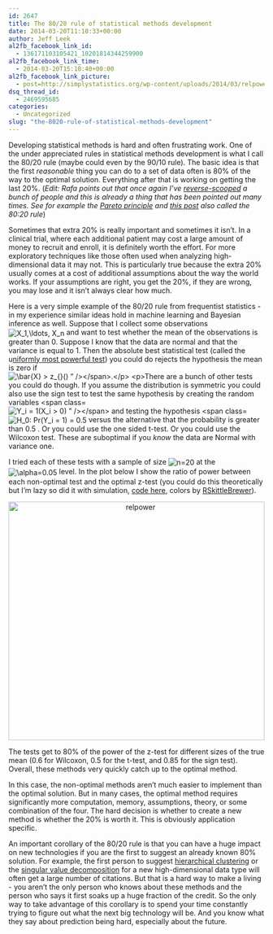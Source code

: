 ```yaml
---
id: 2647
title: The 80/20 rule of statistical methods development
date: 2014-03-20T11:10:33+00:00
author: Jeff Leek
al2fb_facebook_link_id:
  - 136171103105421_10201814344259900
al2fb_facebook_link_time:
  - 2014-03-20T15:10:40+00:00
al2fb_facebook_link_picture:
  - post=http://simplystatistics.org/wp-content/uploads/2014/03/relpower2.png
dsq_thread_id:
  - 2469595685
categories:
  - Uncategorized
slug: "the-8020-rule-of-statistical-methods-development"
---
```

Developing statistical methods is hard and often frustrating work. One of the under appreciated rules in statistical methods development is what I call the 80/20 rule (maybe could even by the 90/10 rule). The basic idea is that the first _reasonable_ thing you can do to a set of data often is 80% of the way to the optimal solution. Everything after that is working on getting the last 20%. (_Edit: Rafa points out that once again I've [reverse-scooped](http://simplystatistics.org/2011/12/03/reverse-scooping/) a bunch of people and this is already a thing that has been pointed out many times. See for example the [Pareto principle](http://en.wikipedia.org/wiki/Pareto_principle) and [this post](http://c2.com/cgi/wiki?EightyTwentyRule) also called the 80:20 rule_)

Sometimes that extra 20% is really important and sometimes it isn't. In a clinical trial, where each additional patient may cost a large amount of money to recruit and enroll, it is definitely worth the effort. For more exploratory techniques like those often used when analyzing high-dimensional data it may not. This is particularly true because the extra 20% usually comes at a cost of additional assumptions about the way the world works. If your assumptions are right, you get the 20%, if they are wrong, you may lose and it isn't always clear how much.

Here is a very simple example of the 80/20 rule from frequentist statistics - in my experience similar ideas hold in machine learning and Bayesian inference as well. Suppose that I collect some observations <span class='MathJax_Preview'><img src='http://simplystatistics.org/wp-content/plugins/latex/cache/tex_062d0284d7f45f7d93ff7d4b0fb8886f.gif' style='vertical-align: middle; border: none; ' class='tex' alt=" X_1,\ldots, X_n" /></span> and want to test whether the mean of the observations is greater than 0. Suppose I know that the data are normal and that the variance is equal to 1. Then the absolute best statistical test (called the u[niformly most powerful test](http://en.wikipedia.org/wiki/Uniformly_most_powerful_test)) you could do rejects the hypothesis the mean is zero if <span class='MathJax_Preview'><img src='http://simplystatistics.org/wp-content/plugins/latex/cache/tex_8bc8d8fb0a6ff9570c357dab881a2891.gif' style='vertical-align: middle; border: none; ' class='tex' alt=" \bar{X} > z_{\alpha}\left(\frac{1}{\sqrt{n}}\right) " /></span>.

There are a bunch of other tests you could do though. If you assume the distribution is symmetric you could also use the sign test to test the same hypothesis by creating the random variables <span class='MathJax_Preview'><img src='http://simplystatistics.org/wp-content/plugins/latex/cache/tex_ef677414efbbce1f018925a0af81fed4.gif' style='vertical-align: middle; border: none; ' class='tex' alt=" Y_i = 1(X_i > 0) " /></span> and testing the hypothesis <span class='MathJax_Preview'><img src='http://simplystatistics.org/wp-content/plugins/latex/cache/tex_7ee857b7d44d932477dffae81af3056f.gif' style='vertical-align: middle; border: none; ' class='tex' alt=" H_0: Pr(Y_i = 1) = 0.5 " /></span> versus the alternative that the probability is greater than 0.5 . Or you could use the one sided t-test. Or you could use the Wilcoxon test. These are suboptimal if you _know_ the data are Normal with variance one.

I tried each of these tests with a sample of size <span class='MathJax_Preview'><img src='http://simplystatistics.org/wp-content/plugins/latex/cache/tex_1e6b5b7ea03ea0c5cf784222e040a049.gif' style='vertical-align: middle; border: none; padding-bottom:1px;' class='tex' alt=" n=20 " /></span> at the <span class='MathJax_Preview'><img src='http://simplystatistics.org/wp-content/plugins/latex/cache/tex_062331e0001151470fd8ce434608411c.gif' style='vertical-align: middle; border: none; padding-bottom:1px;' class='tex' alt=" \alpha=0.05 " /></span> level. In the plot below I show the ratio of power between each non-optimal test and the optimal z-test (you could do this theoretically but I'm lazy so did it with simulation, [code here](https://gist.github.com/jtleek/9665572), colors by [RSkittleBrewer](http://alyssafrazee.com/RSkittleBrewer.html)).

<p style="text-align: center;">
  <a href="http://simplystatistics.org/2014/03/20/the-8020-rule-of-statistical-methods-development/relpower-3/" rel="attachment wp-att-2830"><img class=" wp-image-2830 aligncenter" alt="relpower" src="http://simplystatistics.org/wp-content/uploads/2014/03/relpower2.png" width="504" height="469" srcset="http://simplystatistics.org/wp-content/uploads/2014/03/relpower2-300x279.png 300w, http://simplystatistics.org/wp-content/uploads/2014/03/relpower2.png 720w" sizes="(max-width: 504px) 100vw, 504px" /></a>
</p>

The tests get to 80% of the power of the z-test for different sizes of the true mean (0.6 for Wilcoxon, 0.5 for the t-test, and 0.85 for the sign test). Overall, these methods very quickly catch up to the optimal method.

In this case, the non-optimal methods aren't much easier to implement than the optimal solution. But in many cases, the optimal method requires significantly more computation, memory, assumptions, theory, or some combination of the four. The hard decision is whether to create a new method is whether the 20% is worth it. This is obviously application specific.

An important corollary of the 80/20 rule is that you can have a huge impact on new technologies if you are the first to suggest an already known 80% solution. For example, the first person to suggest [hierarchical clustering](http://www.pnas.org/content/95/25/14863.long) or the [singular value decomposition](http://www.pnas.org/content/97/18/10101.abstract) for a new high-dimensional data type will often get a large number of citations. But that is a hard way to make a living - you aren't the only person who knows about these methods and the person who says it first soaks up a huge fraction of the credit. So the only way to take advantage of this corollary is to spend your time constantly trying to figure out what the next big technology will be. And you know what they say about prediction being hard, especially about the future.
